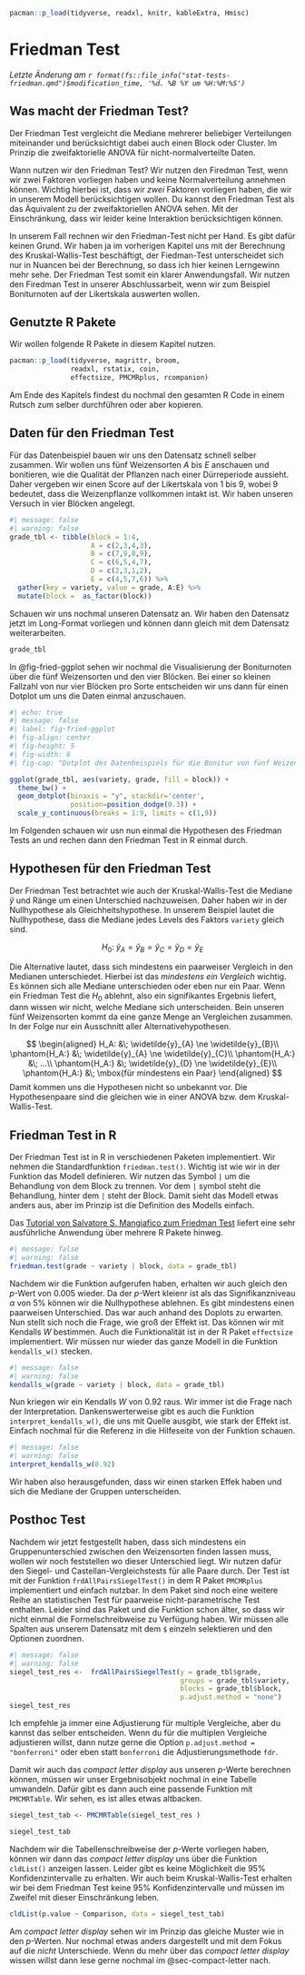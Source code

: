 ```r
pacman::p_load(tidyverse, readxl, knitr, kableExtra, Hmisc)
```

# Friedman Test

*Letzte Änderung am `r format(fs::file_info("stat-tests-friedman.qmd")$modification_time, '%d. %B %Y um %H:%M:%S')`*

::: callout-note
## Was macht der Friedman Test?

Der Friedman Test vergleicht die Mediane mehrerer beliebiger Verteilungen miteinander und berücksichtigt dabei auch einen Block oder Cluster. Im Prinzip die zweifaktorielle ANOVA für nicht-normalverteilte Daten.
:::

Wann nutzen wir den Friedman Test? Wir nutzen den Firedman Test, wenn wir zwei Faktoren vorliegen haben und keine Normalverteilung annehmen können. Wichtig hierbei ist, dass wir *zwei* Faktoren vorliegen haben, die wir in unserem Modell berücksichtigen wollen. Du kannst den Friedman Test als das Äquivalent zu der zweifaktoriellen ANOVA sehen. Mit der Einschränkung, dass wir leider keine Interaktion berücksichtigen können.

In unserem Fall rechnen wir den Friedman-Test nicht per Hand. Es gibt dafür keinen Grund. Wir haben ja im vorherigen Kapitel uns mit der Berechnung des Kruskal-Wallis-Test beschäftigt, der Fiedman-Test unterscheidet sich nur in Nuancen bei der Berechnung, so dass ich hier keinen Lerngewinn mehr sehe. Der Friedman Test somit ein klarer Anwendungsfall. Wir nutzen den Firedman Test in unserer Abschlussarbeit, wenn wir zum Beispiel Boniturnoten auf der Likertskala auswerten wollen.

## Genutzte R Pakete

Wir wollen folgende R Pakete in diesem Kapitel nutzen.

```r
pacman::p_load(tidyverse, magrittr, broom, 
               readxl, rstatix, coin,
               effectsize, PMCMRplus, rcompanion)
```

Am Ende des Kapitels findest du nochmal den gesamten R Code in einem Rutsch zum selber durchführen oder aber kopieren.

## Daten für den Friedman Test

Für das Datenbeispiel bauen wir uns den Datensatz schnell selber zusammen. Wir wollen uns fünf Weizensorten $A$ bis $E$ anschauen und bonitieren, wie die Qualität der Pflanzen nach einer Dürreperiode aussieht. Daher vergeben wir einen Score auf der Likertskala von $1$ bis $9$, wobei $9$ bedeutet, dass die Weizenpflanze vollkommen intakt ist. Wir haben unseren Versuch in vier Blöcken angelegt.

```r
#| message: false
#| warning: false
grade_tbl <- tibble(block = 1:4,
                    A = c(2,3,4,3),
                    B = c(7,9,8,9),
                    C = c(6,5,4,7),
                    D = c(2,3,1,2),
                    E = c(4,5,7,6)) %>%
  gather(key = variety, value = grade, A:E) %>% 
  mutate(block =  as_factor(block))
```

Schauen wir uns nochmal unseren Datensatz an. Wir haben den Datensatz jetzt im Long-Format vorliegen und können dann gleich mit dem Datensatz weiterarbeiten.

```r
grade_tbl
```

In @fig-fried-ggplot sehen wir nochmal die Visualisierung der Boniturnoten über die fünf Weizensorten und den vier Blöcken. Bei einer so kleinen Fallzahl von nur vier Blöcken pro Sorte entscheiden wir uns dann für einen Dotplot um uns die Daten einmal anzuschauen.

```r
#| echo: true
#| message: false
#| label: fig-fried-ggplot
#| fig-align: center
#| fig-height: 5
#| fig-width: 6
#| fig-cap: "Dotplot des Datenbeispiels für die Bonitur von fünf Weizensorten."

ggplot(grade_tbl, aes(variety, grade, fill = block)) +
  theme_bw() +
  geom_dotplot(binaxis = "y", stackdir='center', 
               position=position_dodge(0.3)) +
  scale_y_continuous(breaks = 1:9, limits = c(1,9))
```

Im Folgenden schauen wir usn nun einmal die Hypothesen des Friedman Tests an und rechen dann den Friedman Test in R einmal durch.

## Hypothesen für den Friedman Test

Der Friedman Test betrachtet wie auch der Kruskal-Wallis-Test die Mediane $\widetilde{y}$ und Ränge um einen Unterschied nachzuweisen. Daher haben wir in der Nullhypothese als Gleichheitshypothese. In unserem Beispiel lautet die Nullhypothese, dass die Mediane jedes Levels des Faktors `variety` gleich sind.

$$
H_0: \; \widetilde{y}_{A} = \widetilde{y}_{B} = \widetilde{y}_{C} = \widetilde{y}_{D} = \widetilde{y}_{E}
$$

Die Alternative lautet, dass sich mindestens ein paarweiser Vergleich in den Medianen unterschiedet. Hierbei ist das *mindestens ein Vergleich* wichtig. Es können sich alle Mediane unterschieden oder eben nur ein Paar. Wenn ein Friedman Test die $H_0$ ablehnt, also ein signifikantes Ergebnis liefert, dann wissen wir nicht, welche Mediane sich unterscheiden. Bein unseren fünf Weizensorten kommt da eine ganze Menge an Vergleichen zusammen. In der Folge nur ein Ausschnitt aller Alternativehypothesen.

$$
\begin{aligned}
H_A: &\; \widetilde{y}_{A} \ne \widetilde{y}_{B}\\
\phantom{H_A:} &\; \widetilde{y}_{A} \ne \widetilde{y}_{C}\\
\phantom{H_A:} &\; ...\\
\phantom{H_A:} &\; \widetilde{y}_{D} \ne \widetilde{y}_{E}\\
\phantom{H_A:} &\; \mbox{für mindestens ein Paar}
\end{aligned}
$$ Damit kommen uns die Hypothesen nicht so unbekannt vor. Die Hypothesenpaare sind die gleichen wie in einer ANOVA bzw. dem Kruskal-Wallis-Test.

## Friedman Test in R

Der Friedman Test ist in R in verschiedenen Paketen implementiert. Wir nehmen die Standardfunktion `friedman.test()`. Wichtig ist wie wir in der Funktion das Modell definieren. Wir nutzen das Symbol `|` um die Behandlung von dem Block zu trennen. Vor dem `|` symbol steht die Behandlung, hinter dem `|` steht der Block. Damit sieht das Modell etwas anders aus, aber im Prinzip ist die Definition des Modells einfach.

::: column-margin
Das [Tutorial von Salvatore S. Mangiafico zum Friedman Test](https://rcompanion.org/handbook/F_10.html) liefert eine sehr ausführliche Anwendung über mehrere R Pakete hinweg.
:::

```r
#| message: false
#| warning: false
friedman.test(grade ~ variety | block, data = grade_tbl)
```

Nachdem wir die Funktion aufgerufen haben, erhalten wir auch gleich den $p$-Wert von $0.005$ wieder. Da der $p$-Wert kleienr ist als das Signifikanzniveau $\alpha$ von 5% können wir die Nullhypothese ablehnen. Es gibt mindestens einen paarweisen Unterschied. Das war auch anhand des Doplots zu erwarten. Nun stellt sich noch die Frage, wie groß der Effekt ist. Das können wir mit Kendalls $W$ bestimmen. Auch die Funktionalität ist in der R Paket `effectsize` implementiert. Wir müssen nur wieder das ganze Modell in die Funktion `kendalls_w()` stecken.

```r
#| message: false
#| warning: false
kendalls_w(grade ~ variety | block, data = grade_tbl)
```

Nun kriegen wir ein Kendalls $W$ von 0.92 raus. Wir immer ist die Frage nach der Interpretation. Dankenswerterweise gibt es auch die Funktion `interpret_kendalls_w()`, die uns mit Quelle ausgibt, wie stark der Effekt ist. Einfach nochmal für die Referenz in die Hilfeseite von der Funktion schauen.

```r
#| message: false
#| warning: false
interpret_kendalls_w(0.92)
```

Wir haben also herausgefunden, dass wir einen starken Effek haben und sich die Mediane der Gruppen unterscheiden.

## Posthoc Test

Nachdem wir jetzt festgestellt haben, dass sich mindestens ein Gruppenunterschied zwischen den Weizensorten finden lassen muss, wollen wir noch feststellen wo dieser Unterschied liegt. Wir nutzen dafür den Siegel- und Castellan-Vergleichstests für alle Paare durch. Der Test ist mit der Funktion `frdAllPairsSiegelTest()` in dem R Paket `PMCMRplus` implementiert und einfach nutzbar. In dem Paket sind noch eine weitere Reihe an statistischen Test für paarweise nicht-parametrische Test enthalten. Leider sind das Paket und die Funktion schon älter, so dass wir nicht einmal die Formelschreibweise zu Verfügung haben. Wir müssen alle Spalten aus unserem Datensatz mit dem `$` einzeln selektieren und den Optionen zuordnen.

```r
#| message: false
#| warning: false
siegel_test_res <-  frdAllPairsSiegelTest(y = grade_tbl$grade,
                                          groups = grade_tbl$variety,
                                          blocks = grade_tbl$block,
                                          p.adjust.method = "none")
siegel_test_res
```

Ich empfehle ja immer eine Adjustierung für multiple Vergleiche, aber du kannst das selber entscheiden. Wenn du für die multiplen Vergleiche adjustieren willst, dann nutze gerne die Option `p.adjust.method = "bonferroni"` oder eben statt `bonferroni` die Adjustierungsmethode `fdr`.

Damit wir auch das *compact letter display* aus unseren $p$-Werte berechnen können, müssen wir unser Ergebnisobjekt nochmal in eine Tabelle umwandeln. Dafür gibt es dann auch eine passende Funktion mit `PMCMRTable`. Wir sehen, es ist alles etwas altbacken.

```r
siegel_test_tab <- PMCMRTable(siegel_test_res )

siegel_test_tab
```

Nachdem wir die Tabellenschreibweise der $p$-Werte vorliegen haben, können wir dann das *compact letter display* uns über die Funktion `cldList()` anzeigen lassen. Leider gibt es keine Möglichkeit die 95% Konfidenzintervalle zu erhalten. Wir auch beim Kruskal-Wallis-Test erhalten wir bei dem Friedman Test keine 95% Konfidenzintervalle und müssen im Zweifel mit dieser Einschränkung leben.

```r
cldList(p.value ~ Comparison, data = siegel_test_tab)
```

Am *compact letter display* sehen wir im Prinzip das gleiche Muster wie in den $p$-Werten. Nur nochmal etwas anders dargestellt und mit dem Fokus auf die *nicht* Unterschiede. Wenn du mehr über das *compact letter display* wissen willst dann lese gerne nochmal im @sec-compact-letter nach.
